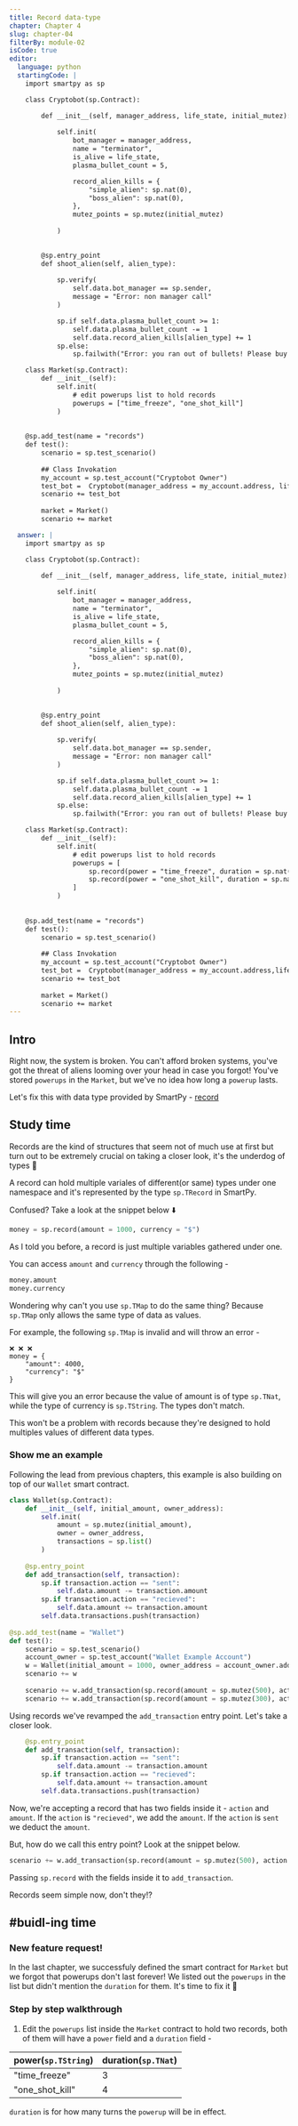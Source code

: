 ```yaml
---
title: Record data-type
chapter: Chapter 4
slug: chapter-04
filterBy: module-02
isCode: true
editor:
  language: python
  startingCode: |
    import smartpy as sp

    class Cryptobot(sp.Contract):

        def __init__(self, manager_address, life_state, initial_mutez):
            
            self.init(
                bot_manager = manager_address,
                name = "terminator",
                is_alive = life_state,
                plasma_bullet_count = 5,

                record_alien_kills = {
                    "simple_alien": sp.nat(0), 
                    "boss_alien": sp.nat(0), 
                },
                mutez_points = sp.mutez(initial_mutez)
                
            )

            
        @sp.entry_point
        def shoot_alien(self, alien_type):
            
            sp.verify(
                self.data.bot_manager == sp.sender, 
                message = "Error: non manager call"
            )

            sp.if self.data.plasma_bullet_count >= 1:
                self.data.plasma_bullet_count -= 1
                self.data.record_alien_kills[alien_type] += 1
            sp.else:
                sp.failwith("Error: you ran out of bullets! Please buy more!")

    class Market(sp.Contract):
        def __init__(self):
            self.init(
                # edit powerups list to hold records
                powerups = ["time_freeze", "one_shot_kill"]
            )
            
        
    @sp.add_test(name = "records")
    def test():
        scenario = sp.test_scenario()
        
        ## Class Invokation
        my_account = sp.test_account("Cryptobot Owner")
        test_bot =  Cryptobot(manager_address = my_account.address, life_state = True, initial_mutez=5000)
        scenario += test_bot
        
        market = Market()
        scenario += market

  answer: |  
    import smartpy as sp

    class Cryptobot(sp.Contract):

        def __init__(self, manager_address, life_state, initial_mutez):
            
            self.init(
                bot_manager = manager_address,
                name = "terminator",
                is_alive = life_state,
                plasma_bullet_count = 5,

                record_alien_kills = {
                    "simple_alien": sp.nat(0), 
                    "boss_alien": sp.nat(0), 
                },
                mutez_points = sp.mutez(initial_mutez)
                
            )

            
        @sp.entry_point
        def shoot_alien(self, alien_type):
            
            sp.verify(
                self.data.bot_manager == sp.sender, 
                message = "Error: non manager call"
            )

            sp.if self.data.plasma_bullet_count >= 1:
                self.data.plasma_bullet_count -= 1
                self.data.record_alien_kills[alien_type] += 1
            sp.else:
                sp.failwith("Error: you ran out of bullets! Please buy more!")

    class Market(sp.Contract):
        def __init__(self):
            self.init(
                # edit powerups list to hold records
                powerups = [
                    sp.record(power = "time_freeze", duration = sp.nat(3)), 
                    sp.record(power = "one_shot_kill", duration = sp.nat(4))
                ]
            )
            
        
    @sp.add_test(name = "records")
    def test():
        scenario = sp.test_scenario()
        
        ## Class Invokation
        my_account = sp.test_account("Cryptobot Owner")
        test_bot =  Cryptobot(manager_address = my_account.address,life_state = True, initial_mutez=5000)
        scenario += test_bot
        
        market = Market()
        scenario += market
---
```


## Intro
Right now, the system is broken.
You can't afford broken systems, you've got the threat of aliens looming over your head in case you forgot!
You've stored `powerups` in the `Market`, but we've no idea how long a `powerup` lasts. 

Let's fix this with data type provided by SmartPy - [record](https://smartpy.io/dev/reference.html#_records)

## Study time
Records are the kind of structures that seem not of much use at first but turn out to be extremely crucial on taking a closer look, it's the underdog of types 🐶

A record can hold multiple variales of different(or same) types under one namespace and it's represented by the type `sp.TRecord` in SmartPy.

Confused? 
Take a look at the snippet below ⬇️
```python
money = sp.record(amount = 1000, currency = "$")
```
As I told you before, a record is just multiple variables gathered under one. 

You can access `amount` and `currency` through the following -
```python
money.amount
money.currency
```

Wondering why can't you use `sp.TMap` to do the same thing?
Because `sp.TMap` only allows the same type of data as values. 

For example, the following `sp.TMap` is invalid and will throw an error - 
```python=
❌ ❌ ❌
money = {
    "amount": 4000,
    "currency": "$"
}
```
This will give you an error because the value of amount is of type `sp.TNat`, while the type of currency is `sp.TString`. The types don't match.

This won't be a problem with records because they're designed to hold multiples values of different data types.

### Show me an example
Following the lead from previous chapters, this example is also building on top of our `Wallet` smart contract.

```python
class Wallet(sp.Contract):
    def __init__(self, initial_amount, owner_address):
        self.init(
            amount = sp.mutez(initial_amount),
            owner = owner_address,
            transactions = sp.list()
        )
        
    @sp.entry_point
    def add_transaction(self, transaction):
        sp.if transaction.action == "sent":
            self.data.amount -= transaction.amount
        sp.if transaction.action == "recieved":
            self.data.amount += transaction.amount
        self.data.transactions.push(transaction)
    
@sp.add_test(name = "Wallet")
def test():
    scenario = sp.test_scenario()
    account_owner = sp.test_account("Wallet Example Account")
    w = Wallet(initial_amount = 1000, owner_address = account_owner.address)
    scenario += w
    
    scenario += w.add_transaction(sp.record(amount = sp.mutez(500), action = "sent"))
    scenario += w.add_transaction(sp.record(amount = sp.mutez(300), action = "recieved")) 
```
Using records we've revamped the `add_transaction` entry point.
Let's take a closer look.
```python
    @sp.entry_point
    def add_transaction(self, transaction):
        sp.if transaction.action == "sent":
            self.data.amount -= transaction.amount
        sp.if transaction.action == "recieved":
            self.data.amount += transaction.amount
        self.data.transactions.push(transaction)
```
Now, we're accepting a record that has two fields inside it - `action` and `amount`.
If the `action` is `"recieved"`, we add the `amount`.
If the `action` is `sent` we deduct the `amount`.

But, how do we call this entry point?
Look at the snippet below.
```python
scenario += w.add_transaction(sp.record(amount = sp.mutez(500), action = "sent"))
```
Passing `sp.record` with the fields inside it to `add_transaction`.

Records seem simple now, don't they!?

## #buidl-ing time
 
### New feature request!
In the last chapter, we successfuly defined the smart contract for `Market` but we forgot that powerups don't last forever! We listed out the `powerups` in the list but didn't mention the `duration` for them.
It's time to fix it 🔧
### Step by step walkthrough
1. Edit the `powerups` list inside the `Market` contract to hold two records, both of them will have a `power` field and a `duration` field -


| power(`sp.TString`) | duration(`sp.TNat`) |
| ------------------- | ------------------  |
| "time_freeze"       | 3                   |
| "one_shot_kill"     | 4                   |
`duration` is for how many turns the `powerup` will be in effect.